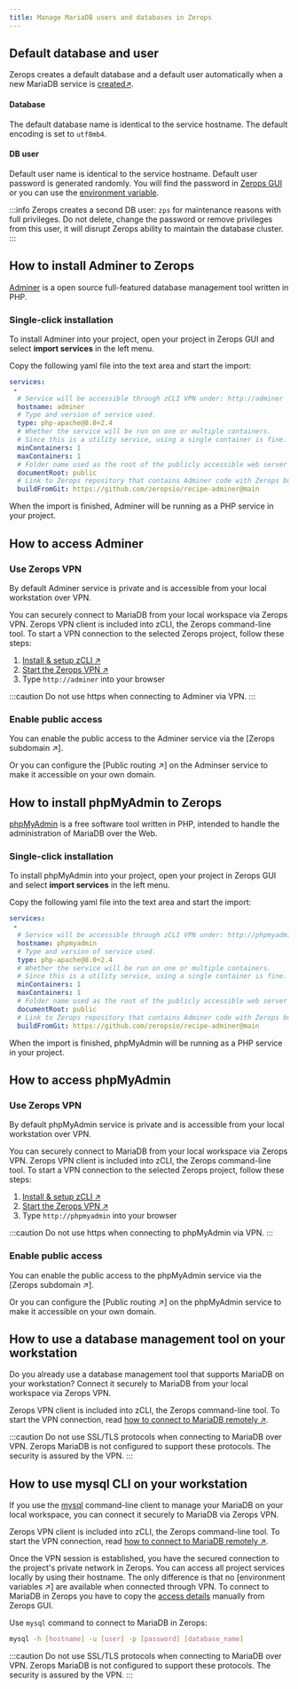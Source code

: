 ```yaml
---
title: Manage MariaDB users and databases in Zerops
---
```

## Default database and user
Zerops creates a default database and a default user automatically when a new MariaDB service is [created↗](/mariadb/how-to/create).

#### Database
The default database name is identical to the service hostname. The default encoding is set to `utf8mb4`.

#### DB user
Default user name is identical to the service hostname. Default user password is generated randomly. You will find the password in [Zerops GUI](#copy-access-details-from-zerops-gui) or you can use the [environment variable](#use-mariadb-environment-variables).

:::info
Zerops creates a second DB user: `zps` for maintenance reasons with full privileges. Do not delete, change the password or remove privileges from this user, it will disrupt Zerops ability to maintain the database cluster. 
:::

## How to install Adminer to Zerops
[Adminer](https://www.adminer.org) is a open source full-featured database management tool written in PHP.

### Single-click installation 
To install Adminer into your project, open your project in Zerops GUI and select **import services** in the left menu.

Copy the following yaml file into the text area and start the import:

```yml
services:
 - 
  # Service will be accessible through zCLI VPN under: http://adminer
  hostname: adminer
  # Type and version of service used.
  type: php-apache@8.0+2.4
  # Whether the service will be run on one or multiple containers.
  # Since this is a utility service, using a single container is fine.
  minContainers: 1
  maxContainers: 1
  # Folder name used as the root of the publicly accessible web server content.
  documentRoot: public
  # Link to Zerops repository that contains Adminer code with Zerops build and deploy instructions.
  buildFromGit: https://github.com/zeropsio/recipe-adminer@main
  ```

  When the import is finished, Adminer will be running as a PHP service in your project. 

## How to access Adminer
### Use Zerops VPN

By default Adminer service is private and is accessible from your local workstation over VPN. 

You can securely connect to MariaDB from your local workspace via Zerops VPN. Zerops VPN client is included into zCLI, the Zerops command-line tool. To start a VPN connection to the selected Zerops project, follow these steps:

1. [Install & setup zCLI ↗](/references/cli)
2. [Start the Zerops VPN  ↗](/references/vpn)
3. Type `http://adminer` into your browser 

:::caution
Do not use https when connecting to Adminer via VPN. 
:::

### Enable public access
You can enable the public access to the Adminer service via  the [Zerops subdomain ↗].

Or you can configure the [Public routing ↗] on the Adminser service to make it accessible on your own domain. 

## How to install phpMyAdmin to Zerops
[phpMyAdmin](https://www.phpmyadmin.net) is a free software tool written in PHP, intended to handle the administration of MariaDB over the Web. 

### Single-click installation 
To install phpMyAdmin into your project, open your project in Zerops GUI and select **import services** in the left menu.

Copy the following yaml file into the text area and start the import:

```yml
services:
 - 
  # Service will be accessible through zCLI VPN under: http://phpmyadmin
  hostname: phpmyadmin
  # Type and version of service used.
  type: php-apache@8.0+2.4
  # Whether the service will be run on one or multiple containers.
  # Since this is a utility service, using a single container is fine.
  minContainers: 1
  maxContainers: 1
  # Folder name used as the root of the publicly accessible web server content.
  documentRoot: public
  # Link to Zerops repository that contains Adminer code with Zerops build and deploy instructions.
  buildFromGit: https://github.com/zeropsio/recipe-adminer@main
```

When the import is finished, phpMyAdmin will be running as a PHP service in your project.

## How to access phpMyAdmin
### Use Zerops VPN

By default phpMyAdmin service is private and is accessible from your local workstation over VPN. 

You can securely connect to MariaDB from your local workspace via Zerops VPN. Zerops VPN client is included into zCLI, the Zerops command-line tool. To start a VPN connection to the selected Zerops project, follow these steps:

1. [Install & setup zCLI ↗](/references/cli)
2. [Start the Zerops VPN  ↗](/references/vpn)
3. Type `http://phpmyadmin` into your browser 

:::caution
Do not use https when connecting to phpMyAdmin via VPN. 
:::

### Enable public access
You can enable the public access to the phpMyAdmin service via  the [Zerops subdomain ↗].

Or you can configure the [Public routing ↗] on the phpMyAdmin service to make it accessible on your own domain. 

## How to use a database management tool on your workstation
Do you already use a database management tool that supports MariaDB on your workstation? Connect it securely to MariaDB from your local workspace via Zerops VPN. 

Zerops VPN client is included into zCLI, the Zerops command-line tool. To start the VPN connection, read [how to connect to MariaDB remotely ↗](/mariadb/how-to/connect#connect-to-mariadb-in-zerops-remotely).

:::caution
Do not use SSL/TLS protocols when connecting to MariaDB over VPN. Zerops MariaDB is not configured to support these protocols. The security is assured by the VPN.
:::

## How to use mysql CLI on your workstation

If you use the [mysql](https://dev.mysql.com/doc/refman/8.1/en/mysql.html) command-line client to manage your MariaDB on your local workspace, you can connect it securely to MariaDB via Zerops VPN. 

Zerops VPN client is included into zCLI, the Zerops command-line tool. To start the VPN connection, read [how to connect to MariaDB remotely ↗](/mariadb/how-to/connect#connect-to-mariadb-in-zerops-remotely). 

Once the VPN session is established, you have the secured connection to the project's private network in Zerops. You can access all project services locally by using their hostname. The only difference is that no [environment variables ↗] are available when connected through VPN. To connect to MariaDB in Zerops you have to copy the [access details](/mariadb/how-to/connect#connect-to-mariadb-in-zerops-remotely) manually from Zerops GUI.

Use `mysql` command to connect to MariaDB in Zerops:

```sh
mysql -h [hostname] -u [user] -p [password] [database_name]
```

:::caution
Do not use SSL/TLS protocols when connecting to MariaDB over VPN. Zerops MariaDB is not configured to support these protocols. The security is assured by the VPN.
:::